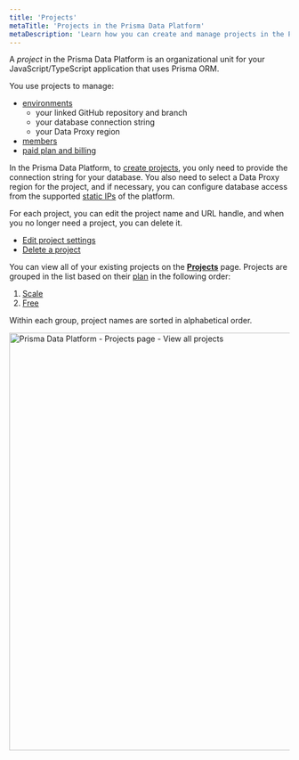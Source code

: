 ```yaml
---
title: 'Projects'
metaTitle: 'Projects in the Prisma Data Platform'
metaDescription: 'Learn how you can create and manage projects in the Prisma Data Platform'
---
```


<TopBlock>

A _project_ in the Prisma Data Platform is an organizational unit for your JavaScript/TypeScript application that uses Prisma ORM.

You use projects to manage:

- [environments](/data-platform/environments)
  - your linked GitHub repository and branch
  - your database connection string
  - your Data Proxy region
- [members](/data-platform/members)
- [paid plan and billing](/data-platform/billing/plans-and-quotas)

In the Prisma Data Platform, to [create projects](/data-platform/projects/create), you only need to provide the connection string for your database. You also need to select a Data Proxy region for the project, and if necessary, you can configure database access from the supported [static IPs](/data-platform/static-ips) of the platform.

For each project, you can edit the project name and URL handle, and when you no longer need a project, you can delete it.

- [Edit project settings](/data-platform/projects/edit-settings)
- [Delete a project](/data-platform/projects/delete-project)

You can view all of your existing projects on the [**Projects**](https://cloud.prisma.io/projects) page. Projects are grouped in the list based on their [plan](/data-platform/billing/plans-and-quotas) in the following order:

1. [Scale](/data-platform/billing/plans-and-quotas#strongscalestrong-plan)
2. [Free](/data-platform/billing/plans-and-quotas#strongfreestrong-plan)

Within each group, project names are sorted in alphabetical order.

<img
  src="https://res.cloudinary.com/prismaio/image/upload/v1666909657/docs/pdp/create-manage-projects/prisma-data-platform-projects-page_o8vj8i.png"
  alt="Prisma Data Platform - Projects page - View all projects"
  width="750px"
/>

</TopBlock>
